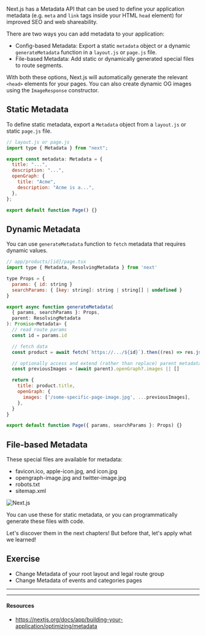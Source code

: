 Next.js has a Metadata API that can be used to define your application metadata (e.g. `meta` and `link` tags inside your HTML `head` element) for improved SEO and web shareability.

There are two ways you can add metadata to your application:

- Config-based Metadata: Export a static `metadata` object or a dynamic `generateMetadata` function in a `layout.js` or `page.js` file.
- File-based Metadata: Add static or dynamically generated special files to route segments.

With both these options, Next.js will automatically generate the relevant `<head>` elements for your pages. You can also create dynamic OG images using the `ImageResponse` constructor.

## Static Metadata

To define static metadata, export a `Metadata` object from a `layout.js` or static `page.js` file.

```jsx
// layout.js or page.js
import type { Metadata } from "next";

export const metadata: Metadata = {
  title: "...",
  description: "...",
  openGraph: {
    title: "Acme",
    description: "Acme is a...",
  },
};

export default function Page() {}
```

## Dynamic Metadata

You can use `generateMetadata` function to `fetch` metadata that requires dynamic values.

```jsx
// app/products/[id]/page.tsx
import type { Metadata, ResolvingMetadata } from 'next'

type Props = {
  params: { id: string }
  searchParams: { [key: string]: string | string[] | undefined }
}

export async function generateMetadata(
  { params, searchParams }: Props,
  parent: ResolvingMetadata
): Promise<Metadata> {
  // read route params
  const id = params.id

  // fetch data
  const product = await fetch(`https://.../${id}`).then((res) => res.json())

  // optionally access and extend (rather than replace) parent metadata
  const previousImages = (await parent).openGraph?.images || []

  return {
    title: product.title,
    openGraph: {
      images: ['/some-specific-page-image.jpg', ...previousImages],
    },
  }
}

export default function Page({ params, searchParams }: Props) {}
```

## File-based Metadata

These special files are available for metadata:

- favicon.ico, apple-icon.jpg, and icon.jpg
- opengraph-image.jpg and twitter-image.jpg
- robots.txt
- sitemap.xml

![Next.js](../../images/metadataFiles.PNG)

You can use these for static metadata, or you can programmatically generate these files with code.

Let's discover them in the next chapters! But before that, let's apply what we learned!

## Exercise

- Change Metadata of your root layout and legal route group
- Change Metadata of events and categories pages

---

---

#### Resources

- https://nextjs.org/docs/app/building-your-application/optimizing/metadata
